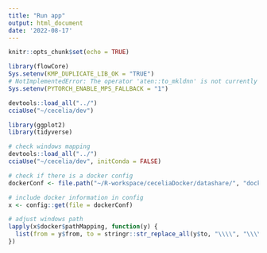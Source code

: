 ```yaml
---
title: "Run app"
output: html_document
date: '2022-08-17'
---
```


```r
knitr::opts_chunk$set(echo = TRUE)
```

```r
library(flowCore)
Sys.setenv(KMP_DUPLICATE_LIB_OK = "TRUE")
# NotImplementedError: The operator 'aten::to_mkldnn' is not currently implemented for the MPS device.
Sys.setenv(PYTORCH_ENABLE_MPS_FALLBACK = "1")

devtools::load_all("../")
cciaUse("~/cecelia/dev")

library(ggplot2)
library(tidyverse)
```

```r
# check windows mapping
devtools::load_all("../")
cciaUse("~/cecelia/dev", initConda = FALSE)

# check if there is a docker config
dockerConf <- file.path("~/R-workspace/ceceliaDocker/datashare/", "docker.yml")

# include docker information in config
x <- config::get(file = dockerConf)
```

```r
# adjust windows path
lapply(x$docker$pathMapping, function(y) {
  list(from = y$from, to = stringr::str_replace_all(y$to, "\\\\", "\\\\\\\\"))
})
```

